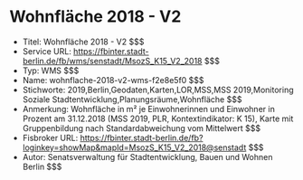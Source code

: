 # Wohnfläche 2018 - V2
- Titel: Wohnfläche 2018 - V2 $$$
- Service URL: https://fbinter.stadt-berlin.de/fb/wms/senstadt/MsozS_K15_V2_2018 $$$
- Typ: WMS $$$
- Name: wohnflache-2018-v2-wms-f2e8e5f0 $$$
- Stichworte: 2019,Berlin,Geodaten,Karten,LOR,MSS,MSS 2019,Monitoring Soziale Stadtentwicklung,Planungsräume,Wohnfläche $$$
- Anmerkung: Wohnfläche in m² je Einwohnerinnen und Einwohner in Prozent am 31.12.2018 (MSS 2019, PLR, Kontextindikator: K 15), Karte mit Gruppenbildung nach Standardabweichung vom Mittelwert $$$
- Fisbroker URL: https://fbinter.stadt-berlin.de/fb?loginkey=showMap&mapId=MsozS_K15_V2_2018@senstadt $$$
- Autor: Senatsverwaltung für Stadtentwicklung, Bauen und Wohnen Berlin $$$
